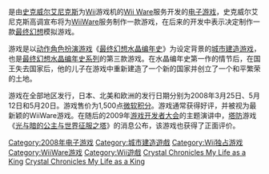{{unreferenced|time=2013-06-08T06:22:39+00:00}}

{{NoteTA
| G1=Games
| G2=Square Enix
}}
{{Infobox video game
| title=小小国王与约定之国 最终幻想水晶编年史
| japanese=小さな王様と約束の国 ファイナルファンタジー・クリスタルクロニクル
| english=Final Fantasy Crystal Chronicles: My Life as a King
| developer=史克威尔艾尼克斯第二产品开发部
| publisher=[[史克威尔艾尼克斯|史克威尔艾尼克斯]]
| director=汤地健一郎
| producer=[[土田俊郎|土田俊郎]]
| designer=草野裕朗
| writer=[[鸟山求|鸟山求]]、斋藤娜娜子
| artist=泉泽康久
| composer=[[谷冈久美|谷冈久美]]
| series=[[最终幻想水晶编年史系列|最终幻想水晶编年史]]
| platforms=[[WiiWare|WiiWare]]
| released={{vgrelease|JP|2008年3月25日|NA|2008年5月12日|PAL|2008年5月20日}}
| genre=[[城市建造游戏|城市建造]]
| modes=[[单人游戏|单人]]
}}

{{vgname|小小国王与约定之国 最终幻想水晶编年史|ja=小さな王様と約束の国 ファイナルファンタジー・クリスタルクロニクル|en=Final Fantasy Crystal Chronicles: My Life as a King|diff=yes}}是由[[史克威尔艾尼克斯|史克威尔艾尼克斯]]为[[Wii|Wii]]游戏机的[[Wii_Ware|Wii Ware]]服务开发的[[电子游戏|电子游戏]]，史克威尔艾尼克斯高调宣布将为[[WiiWare|WiiWare]]服务制作一款游戏，在后来的开发中表示决定制作一款[[最终幻想|最终幻想]]模拟游戏。

游戏是以[[动作角色扮演游戏|动作角色扮演游戏]]《[[最终幻想水晶编年史|最终幻想水晶编年史]]》为设定背景的[[城市建造游戏|城市建造游戏]]，也是[[最终幻想水晶编年史系列|最终幻想水晶编年史系列]]的第三款游戏。在水晶编年史第一作的情节后，在国王失去国家后，他的儿子在游戏中重新建造了一个新的国家并创立了一个和平繁荣的土地。

游戏在全部地区发行，日本、北美和欧洲的发行日期分别为2008年3月25日、5月12日和5月20日。游戏售价为1,500点[[微软积分|微软积分]]。游戏通常获得好评，并被视为最新颖的WiiWare游戏。在随后的2009年[[游戏开发者大会|游戏开发者大会]]的主题演讲中，[[塔防|塔防]]游戏《[[光与暗的公主与世界征服之塔|光与暗的公主与世界征服之塔]]》的消息公布，该游戏也获得了正面评价。

{{最終幻想系列|FF=FFCC}}

{{DEFAULTSORT:Final Fantasy Crystal Chronicles My Life as a King}}
[[Category:2008年电子游戏|Category:2008年电子游戏]]
[[Category:城市建造遊戲|Category:城市建造遊戲]]
[[Category:Wii独占游戏|Category:Wii独占游戏]]
[[Category:WiiWare游戏|Category:WiiWare游戏]]
[[Category:Wii遊戲|Category:Wii遊戲]]
[[Category:最终幻想系列电子游戏|Crystal Chronicles My Life as a King]]
[[Category:最终幻想系列衍生作品|Crystal Chronicles My Life as a King]]